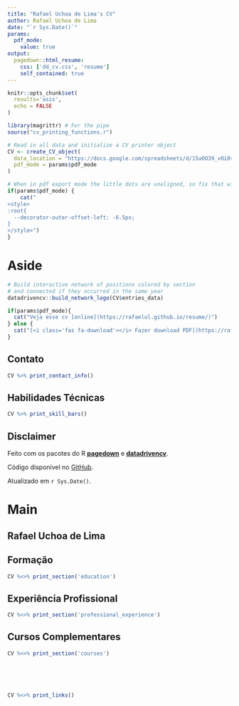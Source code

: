---
title: "Rafael Uchoa de Lima's CV"
author: Rafael Uchoa de Lima
date: "`r Sys.Date()`"
params:
  pdf_mode:
    value: true
output:
  pagedown::html_resume:
    css: ['dd_cv.css', 'resume']
    self_contained: true
---

```{r, include=FALSE}
knitr::opts_chunk$set(
  results='asis', 
  echo = FALSE
)

library(magrittr) # For the pipe
source("cv_printing_functions.r")

# Read in all data and initialize a CV printer object
CV <- create_CV_object(
  data_location = "https://docs.google.com/spreadsheets/d/15aOO39_vOi8vevzUAUXEtjWYZVblN5fsWOkbcM3NEYw",  
  pdf_mode = params$pdf_mode
)

```


```{r}
# When in pdf export mode the little dots are unaligned, so fix that with some conditional CSS.
if(params$pdf_mode) {
    cat("
<style>
:root{
  --decorator-outer-offset-left: -6.5px;
}
</style>")
}
```


Aside
================================================================================

```{r}
# Build interactive network of positions colored by section
# and connected if they occurred in the same year
datadrivencv::build_network_logo(CV$entries_data)
```


```{r}
if(params$pdf_mode){
  cat("Veja esse cv [online](https://rafaelul.github.io/resume/)")
} else {
  cat("[<i class='fas fa-download'></i> Fazer download PDF](https://rafaelul.github.io/resume/cv.pdf)")
}
```

Contato {#contact}
--------------------------------------------------------------------------------

```{r}
CV %>% print_contact_info()
```



Habilidades Técnicas {#skills}
--------------------------------------------------------------------------------

```{r}
CV %>% print_skill_bars()
```



Disclaimer {#disclaimer}
--------------------------------------------------------------------------------

Feito com os pacotes do R [**pagedown**](https://github.com/rstudio/pagedown) e [**datadrivencv**](https://github.com/nstrayer/datadrivencv).

Código disponível no <i class="fa fa-github"></i>  [GitHub](https://github.com/RafaelUL/resume).

Atualizado em `r Sys.Date()`.



Main
================================================================================

Rafael Uchoa de Lima {#title}
--------------------------------------------------------------------------------


Formação {data-icon=graduation-cap data-concise=true}
--------------------------------------------------------------------------------

```{r}
CV %<>% print_section('education')
```



Experiência Profissional {data-icon=suitcase}
--------------------------------------------------------------------------------

```{r}
CV %<>% print_section('professional_experience')
```



Cursos Complementares {data-icon=laptop}
--------------------------------------------------------------------------------

```{r}
CV %<>% print_section('courses')
```

<!-- These breaks just force a new page so section doesnt get cut off -->
<br>
<br>
<br>

```{r}
CV %<>% print_links()
```

